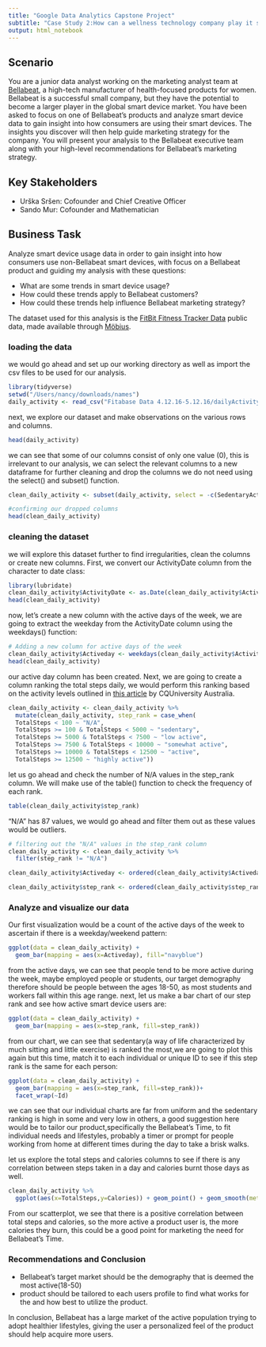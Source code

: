 ---
title: "Google Data Analytics Capstone Project"
subtitle: "Case Study 2:How can a wellness technology company play it smart?"
output: html_notebook
---

## Scenario
You are a junior data analyst working on the marketing analyst team at [Bellabeat](https://bellabeat.com/), a high-tech manufacturer of health-focused
products for women. Bellabeat is a successful small company, but they have the potential to become a larger player in the global smart device market. You have been asked to focus on one of
Bellabeat’s products and analyze smart device data to gain insight into how consumers are using their smart devices. The
insights you discover will then help guide marketing strategy for the company. You will present your analysis to the Bellabeat
executive team along with your high-level recommendations for Bellabeat’s marketing strategy.

## Key Stakeholders
* Urška Sršen: Cofounder and Chief Creative Officer
* Sando Mur: Cofounder and Mathematician

## Business Task
Analyze smart device usage data in order to gain insight into how consumers use non-Bellabeat smart devices, with focus on a Bellabeat product and guiding my analysis with these questions:

* What are some trends in smart device usage?
* How could these trends apply to Bellabeat customers?
* How could these trends help influence Bellabeat marketing strategy?

The dataset used for this analysis is the [FitBit Fitness Tracker Data](https://www.kaggle.com/arashnic/fitbit) public data, made available through [Möbius](https://www.kaggle.com/arashnic).

### loading the data
we would go ahead and set up our working directory as well as import the csv files to be used for our analysis.
```{r}
library(tidyverse)
setwd("/Users/nancy/downloads/names")
daily_activity <- read_csv("Fitabase Data 4.12.16-5.12.16/dailyActivity_merged.csv")
```
next, we explore our dataset and make observations on the various rows and columns.
```{r}
head(daily_activity)

```

we can see that some of our columns consist of only one value (0), this is irrelevant to our analysis, we can select the relevant columns to a new dataframe for further cleaning and drop the columns we do not need using the select() and subset() function.

```{r dropping columns}

clean_daily_activity <- subset(daily_activity, select = -c(SedentaryActiveDistance, LoggedActivitiesDistance))

#confirming our dropped columns
head(clean_daily_activity)

```
### cleaning the dataset

we will explore this dataset further to find irregularities, clean the columns or create new columns. First, we convert our ActivityDate column from the character to date class:

```{r}
library(lubridate)
clean_daily_activity$ActivityDate <- as.Date(clean_daily_activity$ActivityDate,format = "%m/%d/%Y")
head(clean_daily_activity)
```

now, let's create a new column with the active days of the week, we are going to extract the weekday from the ActivityDate column using the weekdays() function:
```{r}
# Adding a new column for active days of the week
clean_daily_activity$Activeday <- weekdays(clean_daily_activity$ActivityDate)
head(clean_daily_activity)

```
our active day column has been created. Next, we are going to create a column ranking the total steps daily, we would perform this ranking based on the activity levels outlined in [this article](https://www.10000steps.org.au/articles/counting-steps/) by CQUniversity Australia.
```{r}
clean_daily_activity <- clean_daily_activity %>%
  mutate(clean_daily_activity, step_rank = case_when(
  TotalSteps < 100 ~ "N/A",
  TotalSteps >= 100 & TotalSteps < 5000 ~ "sedentary",
  TotalSteps >= 5000 & TotalSteps < 7500 ~ "low active",
  TotalSteps >= 7500 & TotalSteps < 10000 ~ "somewhat active",
  TotalSteps >= 10000 & TotalSteps < 12500 ~ "active",
  TotalSteps >= 12500 ~ "highly active"))
```
let us go ahead and check the number of N/A values in the step_rank column. We will make use of the table() function to check the frequency of each rank.
```{r}

table(clean_daily_activity$step_rank)
```
"N/A" has 87 values, we would go ahead and filter them out as these values would  be outliers.
```{r}
# filtering out the "N/A" values in the step_rank column
clean_daily_activity <- clean_daily_activity %>%
  filter(step_rank != "N/A")

clean_daily_activity$Activeday <- ordered(clean_daily_activity$Activeday, levels=c("Monday", "Tuesday", "Wednesday", "Thursday", "Friday", "Saturday", "Sunday"))

clean_daily_activity$step_rank <- ordered(clean_daily_activity$step_rank, levels=c("sedentary", "low active", "somewhat active", "active", "highly active"))
```

### Analyze and visualize our data

Our first visualization would be a count of the active days of the week to ascertain if there is a weekday/weekend pattern:
```{r}
ggplot(data = clean_daily_activity) +
  geom_bar(mapping = aes(x=Activeday), fill="navyblue")

```
from the active days, we can see that people tend to be more active during the week, maybe employed people or students, our target demography therefore should be people between the ages 18-50, as most students and workers fall within this age range.
next, let us make a bar chart of our step rank and see how active smart device users are:
```{r}
ggplot(data = clean_daily_activity) +
  geom_bar(mapping = aes(x=step_rank, fill=step_rank))

```
from our chart, we can see that sedentary(a way of life characterized by much sitting and little exercise) is ranked the most,we are going to plot this again but this time, match it to each individual or unique ID to see if this step rank is the same for each person:
```{r}
ggplot(data = clean_daily_activity) +
  geom_bar(mapping = aes(x=step_rank, fill=step_rank))+
  facet_wrap(~Id)
```
we can see that our individual charts are far from uniform and the sedentary ranking is high in some and very low in others, a good suggestion here would be to tailor our product,specifically the Bellabeat's Time, to fit individual needs and lifestyles, probably a timer or prompt for people working from home at different times during the day to take a brisk walks.

let us explore the total steps and calories columns to see if there is any correlation between steps taken in a day and calories burnt those days as well.

```{r}
clean_daily_activity %>%
  ggplot(aes(x=TotalSteps,y=Calories)) + geom_point() + geom_smooth(method = "lm", formula=y~x) + labs(title="Relationship between total steps and calories burnt")
```
From our scatterplot, we see that there is a positive correlation between total steps and calories, so the more active a product user is, the more calories they burn, this could be a good point for marketing the need for Bellabeat's Time.

### Recommendations and Conclusion

* Bellabeat's target market should be the demography that is deemed the most active(18-50)
* product should be tailored to each users profile to find what works for the and how best to utilize the product.

In conclusion, Bellabeat has a large market of the active population trying to adopt healthier lifestyles, giving the user a personalized feel of the product should help acquire more users.
